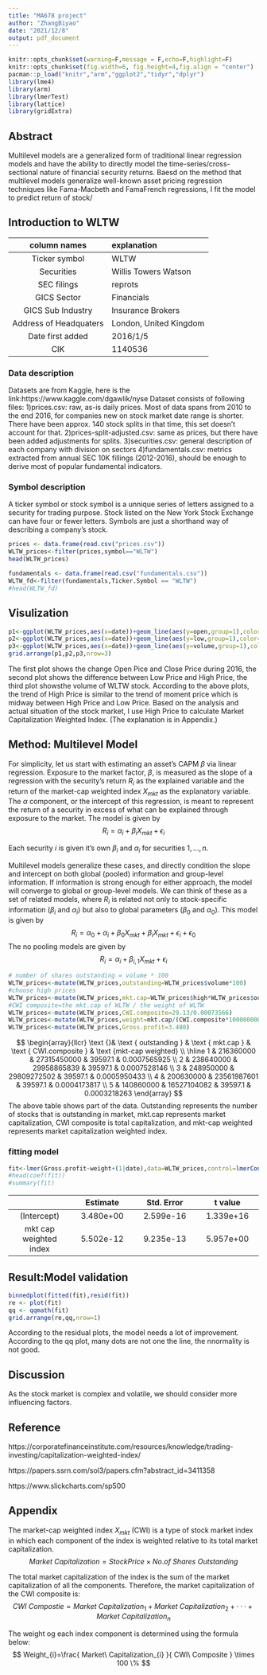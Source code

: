 ```yaml
---
title: "MA678 project"
author: "ZhangBiyao"
date: "2021/12/8"
output: pdf_document
---
```


```r
knitr::opts_chunk$set(warning=F,message = F,echo=F,highlight=F)
knitr::opts_chunk$set(fig.width=6, fig.height=4,fig.align = "center") 
pacman::p_load("knitr","arm","ggplot2","tidyr","dplyr")
library(lme4)
library(arm)
library(lmerTest)
library(lattice)
library(gridExtra)
```


## Abstract

Multilevel models are a generalized form of traditional linear regression models and have the ability to directly model the time-series/cross-sectional nature of financial security returns. Baesd on the method that multilevel models generalize well-known asset pricing regression techniques like Fama-Macbeth and FamaFrench regressions, I fit the model to predict return of stock/



## Introduction to WLTW 

| column names      | explanation |
| :--:              | :----- |
| Ticker symbol             | WLTW|
| Securities          | Willis Towers Watson |
| SEC filings          | reprots|
| GICS Sector      | Financials |
| GICS Sub Industry          | Insurance Brokers |
| Address of Headquaters       | London, United Kingdom|
| Date first added          | 2016/1/5|
| CIK          | 1140536|

### Data description

Datasets are from Kaggle, here is the link:https://www.kaggle.com/dgawlik/nyse
Dataset consists of following files:
1)prices.csv: raw, as-is daily prices. Most of data spans from 2010 to the end 2016, for companies new on stock market date range is shorter. There have been approx. 140 stock splits in that time, this set doesn't account for that.
2)prices-split-adjusted.csv: same as prices, but there have been added adjustments for splits.
3)securities.csv: general description of each company with division on sectors
4)fundamentals.csv: metrics extracted from annual SEC 10K fillings (2012-2016), should be enough to derive most of popular fundamental indicators.

### Symbol description

A ticker symbol or stock symbol is a unnique series of letters assigned to a security for trading purpose. Stock listed on the New York Stock Exchange can have four or fewer letters. Symbols are just a shorthand way of describing a company's stock.


```r
prices <- data.frame(read.csv("prices.csv"))
WLTW_prices<-filter(prices,symbol=="WLTW")
head(WLTW_prices)
```

```r
fundamentals <- data.frame(read.csv("fundamentals.csv"))
WLTW_fd<-filter(fundamentals,Ticker.Symbol == "WLTW")
#head(WLTW_fd)
```



## Visulization

```r
p1<-ggplot(WLTW_prices,aes(x=date))+geom_line(aes(y=open,group=1),color="skyblue")+geom_line(aes(y = close,group=1), color="darkorchid", linetype="twodash")+labs(title="Open Price VS Close Price")
p2<-ggplot(WLTW_prices,aes(x=date))+geom_line(aes(y=low,group=1),color="skyblue")+geom_line(aes(y = high,group=1), color="darkorchid", linetype="twodash")+labs(title="Low Price VS High Price")
p3<-ggplot(WLTW_prices,aes(x=date))+geom_line(aes(y=volume,group=1),color="skyblue")+labs(title="Stock Volume")
grid.arrange(p1,p2,p3,nrow=3)
```

The first plot shows the change Open Pice and Close Price during 2016, the second plot shows the difference between Low Price and High Price, the third plot showsthe volume of WLTW stock. According to the above plots, the trend of High Price is similar to the trend of moment price which is midway between High Price and Low Price. Based on the analysis and actual situation of the stock market, I use High Price to calculate Market Capitalization Weighted Index. (The explanation is in Appendix.) 


## Method: Multilevel Model

For simplicity, let us start with estimating an asset's CAPM $\beta$ via linear regression. Exposure to the market factor, $\beta$, is measured as the slope of a regression with the security's return $R_{i}$ as the explained variable and the return of the market-cap weighted index $X_{m k t}$ as the explanatory variable. The $\alpha$ component, or the intercept of this regression, is meant to represent the return of a security in excess of what can be explained through exposure to the market. The model is given by
$$
R_{i}=\alpha_{i}+\beta_{i} X_{m k t}+\epsilon_{i}
$$

Each security $i$ is given it's own $\beta_{i}$ and $\alpha_{i}$ for securities $1, \ldots, n$.

Multilevel models generalize these cases, and directly condition the slope and intercept on both global (pooled) information and group-level information. If information is strong enough for either approach, the model will converge to global or group-level models. We can think of these as a set of related models, where $R_{i}$ is related not only to stock-specific information $\left(\beta_{i}\right.$ and $\left.\alpha_{i}\right)$ but also to global parameters $\left(\beta_{0}\right.$ and $\left.\alpha_{0}\right)$. This model is given by
$$
R_{i}=\alpha_{0}+\alpha_{i}+\beta_{0} X_{m k t}+\beta_{i} X_{m k t}+\epsilon_{i}+\epsilon_{0}
$$
The no pooling models are given by
$$
R_{i}=\alpha_{i}+\beta_{i, 1} X_{m k t}+\epsilon_{i}
$$


```r
# number of shares outstanding = volume * 100 
WLTW_prices<-mutate(WLTW_prices,outstanding=WLTW_prices$volume*100)
#choose high prices
WLTW_prices<-mutate(WLTW_prices,mkt.cap=WLTW_prices$high*WLTW_prices$outstanding)
#CWI composite=the mkt.cap of WLTW / the weight of WLTW
WLTW_prices<-mutate(WLTW_prices,CWI.composite=29.13/0.00073566)
WLTW_prices<-mutate(WLTW_prices,weight=mkt.cap/(CWI.composite*1000000000))
WLTW_prices<-mutate(WLTW_prices,Gross.profit=3.480)
```
$$
\begin{array}{llcr} 
\text {}& \text { outstanding } & \text { mkt.cap } & \text { CWI.composite } & \text {mkt-cap weighted} \\
\hline 1 & 216360000 & 27315450000 & 39597.1 & 0.0007565925 \\
2 & 238640000 & 29958865839 & 39597.1 & 0.0007528146 \\
3 & 248950000 & 29809272502 & 39597.1 & 0.0005950433 \\
4 & 200630000 & 23561987601 & 39597.1 & 0.0004173817 \\
5 & 140860000 & 16527104082 & 39597.1 & 0.0003218263
\end{array}
$$
The above table shows part of the data. Outstanding represents the number of stocks that is outstanding in market, mkt.cap represents market capitalization, CWI composite is total capitalization, and mkt-cap weighted represents market capitalization weighted index.

### fitting model

```r
fit<-lmer(Gross.profit~weight+(1|date),data=WLTW_prices,control=lmerControl(check.nobs.vs.nlev = "ignore",check.nobs.vs.rankZ = "ignore",check.nobs.vs.nRE="ignore"))
#head(coef(fit))
#summary(fit)
```
|                |Estimate   |Std. Error  |t value   |
|:---:           |:---:      |:---:       |:---:     |           
|(Intercept)     |3.480e+00     |2.599e-16        |1.339e+16     | 
|mkt cap weighted index    |5.502e-12       |9.235e-13        |5.957e+00     |   
         


## Result:Model validation

```r
binnedplot(fitted(fit),resid(fit))
re <- plot(fit)
qq <- qqmath(fit)
grid.arrange(re,qq,nrow=1)

```

According to the residual plots, the model needs a lot of improvement. According to the qq plot, many dots are not one the line, the nnormality is not good.

## Discussion

As the stock market is complex and volatile, we should consider more influencing factors.

## Reference
https://corporatefinanceinstitute.com/resources/knowledge/trading-investing/capitalization-weighted-index/

https://papers.ssrn.com/sol3/papers.cfm?abstract_id=3411358

https://www.slickcharts.com/sp500

\newpage
## Appendix

The market-cap weighted index $X_{m k t}$ (CWI) is a type of stock market index in which each component of the index is weighted relative to its total market capitalization.
$$
 Market\ Capitalization = Stock Price  \times  No. of\   Shares\ Outstanding 
$$

The total market capitalization of the index is the sum of the market capitalization of all the components. Therefore, the market capitalization of the CWI composite is:
$$
 CWI\   Compostie = Market\ Capitalization_{1}+Market\ Capitalization_{2}+ ···+Market\ Capitalization_{n}
$$

The weight og each index component is determined using the formula below:
$$
 Weight_{i}=\frac{ Market\ Capitalization_{i} }{ CWI\  Composite } \times 100 \%
$$